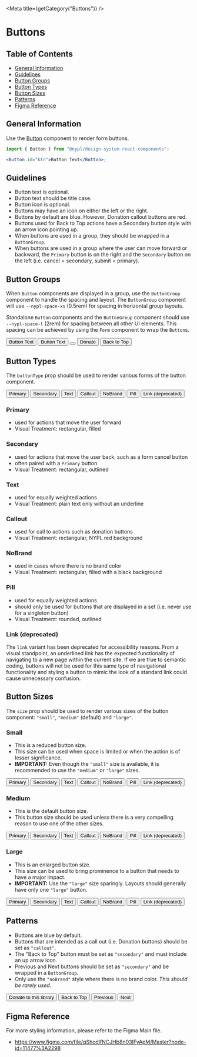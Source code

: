 

<Meta title={getCategory("Buttons")} />

# Buttons

## Table of Contents

- [General Information](#general-information)
- [Guidelines](#guidelines)
- [Button Groups](#button-groups)
- [Button Types](#button-types)
- [Button Sizes](#button-sizes)
- [Patterns](#patterns)
- [Figma Reference](#figma-reference)

## General Information

Use the [Button](https://nypl.github.io/nypl-design-system/reservoir/v1/?path=/docs/components-form-elements-button--button-with-controls)
component to render form buttons.

```jsx
import { Button } from "@nypl/design-system-react-components";

<Button id="btn">Button Text</Button>;
```

## Guidelines

- Button text is optional.
- Button text should be title case.
- Button icon is optional.
- Buttons may have an icon on either the left or the right.
- Buttons by default are blue. However, Donation callout buttons are red.
- Buttons used for Back to Top actions have a Secondary button style with an
  arrow icon pointing up.
- When buttons are used in a group, they should be wrapped in a `ButtonGroup`.
- When buttons are used in a group where the user can move forward or backward,
  the `Primary` button is on the right and the `Secondary` button on the left
  (i.e. cancel = secondary, submit = primary).

## Button Groups

When `Button` components are displayed in a group, use the `ButtonGroup`
component to handle the spacing and layout. The `ButtonGroup` component will use
`--nypl-space-xs` (0.5rem) for spacing in horizontal group layouts.

Standalone `Button` components and the `ButtonGroup` component should use
`--nypl-space-l` (2rem) for spacing between all other UI elements. This spacing
can be achieved by using the `Form` component to wrap the `Button`s.

<Canvas>
  <DSProvider>
    <ButtonGroup>
      <Button id="basic">Button Text</Button>
      <Button id="btn-search">
        <Icon name="search" size="small" align="left" />
        Button Text
      </Button>
      <Button id="only-icon">
        <Icon name="close" size="medium" />
      </Button>
      <Button buttonType="callout" id="donate">
        Donate
      </Button>
      <Button buttonType="secondary" id="btn-back-to-top">
        Back to Top
        <Icon
          name="arrow"
          size="small"
          align="right"
          iconRotation="rotate180"
        />
      </Button>
    </ButtonGroup>
  </DSProvider>
</Canvas>

## Button Types

The `buttonType` prop should be used to render various forms of the button
component.

<Canvas>
  <DSProvider>
    <ButtonGroup alignItems="center">
      <Button buttonType="primary" id="primary">
        Primary
      </Button>
      <Button buttonType="secondary" id="secondary">
        Secondary
      </Button>
      <Button buttonType="text" id="text">
        Text
      </Button>
      <Button buttonType="callout" id="callout">
        Callout
      </Button>
      <Button buttonType="noBrand" id="noBrand">
        NoBrand
      </Button>
      <Button buttonType="pill" id="pill">
        Pill
      </Button>
      <Button buttonType="link" id="link">
        Link (deprecated)
      </Button>
    </ButtonGroup>
  </DSProvider>
</Canvas>

### Primary

- used for actions that move the user forward
- Visual Treatment: rectangular, filled

### Secondary

- used for actions that move the user back, such as a form cancel button
- often paired with a `Primary` button
- Visual Treatment: rectangular, outlined

### Text

- used for equally weighted actions
- Visual Treatment: plain text only without an underline

### Callout

- used for call to actions such as donation buttons
- Visual Treatment: rectangular, NYPL red background

### NoBrand

- used in cases where there is no brand color
- Visual Treatment: rectangular, filled with a black background

### Pill

- used for equally weighted actions
- should only be used for buttons that are displayed in a set (i.e. never use for a singleton button)
- Visual Treatment: rounded, outlined

### Link (deprecated)

The `link` variant has been deprecated for accessibility reasons. From a visual
standpoint, an underlined link has the expected functionality of navigating to
a new page within the current site. If we are true to semantic coding, buttons
will not be used for this same type of navigational functionality and styling 
a button to mimic the look of a standard link could cause unnecessary confusion.

## Button Sizes

The `size` prop should be used to render various sizes of the button component:
`"small"`, `"medium"` (default) and `"large"`.

### Small

- This is a reduced button size.
- This size can be used when space is limited or when the action is of lesser
  significance.
- **IMPORTANT:** Even though the `"small"` size is available, it is recommended
  to use the `"medium"` or `"large"` sizes.

<Canvas>
  <DSProvider>
    <ButtonGroup alignItems="center">
      <Button buttonType="primary" id="small-primary" size="small">
        Primary
      </Button>
      <Button buttonType="secondary" id="small-secondary" size="small">
        Secondary
      </Button>
      <Button buttonType="text" id="small-text" size="small">
        Text
      </Button>
      <Button buttonType="callout" id="small-callout" size="small">
        Callout
      </Button>
      <Button buttonType="noBrand" id="small-nobrand" size="small">
        NoBrand
      </Button>
      <Button buttonType="pill" id="small-pill" size="small">
        Pill
      </Button>
      <Button buttonType="link" id="small-link" size="small">
        Link (deprecated)
      </Button>
    </ButtonGroup>
  </DSProvider>
</Canvas>

### Medium

- This is the default button size.
- This button size should be used unless there is a very compelling reason to
  use one of the other sizes.

<Canvas>
  <DSProvider>
    <ButtonGroup alignItems="center">
      <Button buttonType="primary" id="medium-primary" size="medium">
        Primary
      </Button>
      <Button buttonType="secondary" id="medium-secondary" size="medium">
        Secondary
      </Button>
      <Button buttonType="text" id="medium-text" size="medium">
        Text
      </Button>
      <Button buttonType="callout" id="medium-callout" size="medium">
        Callout
      </Button>
      <Button buttonType="noBrand" id="medium-nobrand" size="medium">
        NoBrand
      </Button>
      <Button buttonType="pill" id="medium-pill" size="medium">
        Pill
      </Button>
      <Button buttonType="link" id="medium-link" size="medium">
        Link (deprecated)
      </Button>
    </ButtonGroup>
  </DSProvider>
</Canvas>

### Large

- This is an enlarged button size.
- This size can be used to bring prominence to a button that needs to have a major impact.
- **IMPORTANT:** Use the `"large"` size sparingly. Layouts should generally have only one `"large"` button.

<Canvas>
  <DSProvider>
    <ButtonGroup alignItems="center">
      <Button buttonType="primary" id="large-primary" size="large">
        Primary
      </Button>
      <Button buttonType="secondary" id="large-secondary" size="large">
        Secondary
      </Button>
      <Button buttonType="text" id="large-text" size="large">
        Text
      </Button>
      <Button buttonType="callout" id="large-callout" size="large">
        Callout
      </Button>
      <Button buttonType="noBrand" id="large-nobrand" size="large">
        NoBrand
      </Button>
      <Button buttonType="pill" id="large-pill" size="large">
        Pill
      </Button>
      <Button buttonType="link" id="large-link" size="large">
        Link (deprecated)
      </Button>
    </ButtonGroup>
  </DSProvider>
</Canvas>

## Patterns

- Buttons are blue by default.
- Buttons that are intended as a call out (i.e. Donation buttons) should be set
  as `"callout"`.
- The "Back to Top" button must be set as `"secondary"` and must include an up
  arrow icon.
- Previous and Next buttons should be set as `"secondary"` and be wrapped in a
  `ButtonGroup`.
- Only use the `"noBrand"` style where there is no brand color. _This should be
  rarely used._

<Canvas>
  <DSProvider>
    <ButtonGroup>
      <Button buttonType="callout" id="callout2">
        Donate to this library
      </Button>
      <Button buttonType="secondary" id="secondary2">
        Back to Top
        <Icon
          align="right"
          iconRotation="rotate180"
          name="arrow"
          size="small"
        />
      </Button>
      <Button buttonType="secondary" id="previous">
        <Icon align="left" iconRotation="rotate90" name="arrow" size="small" />
        Previous
      </Button>
      <Button buttonType="secondary" id="next">
        Next
        <Icon
          align="right"
          iconRotation="rotate270"
          name="arrow"
          size="small"
        />
      </Button>
    </ButtonGroup>
  </DSProvider>
</Canvas>

## Figma Reference

For more styling information, please refer to the Figma Main file.

- https://www.figma.com/file/qShodlfNCJHb8n03IFyApM/Master?node-id=11477%3A2298
